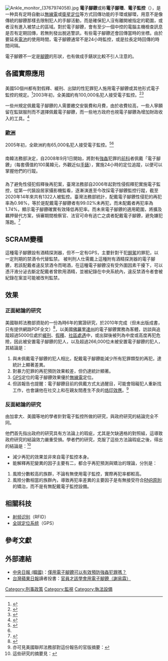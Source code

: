 
[[File:Ankle_monitor_(3767974058).jpg|thumb]]
'''電子腳鐐'''或称'''電子腳環'''、'''電子監控'''（{{lang-en| Electronic Monitoring, Electronic Bracelet, Electronic Fetters, Electronic Taggig 或是 Ankle Monitor}}），是一种具有定時自動以[[無線電|無線電]]或[[衛星導航系統|衛星定位]]等方式回傳功能的手環或腳環，用意不是像傳統的腳鐐那樣去限制犯人的手腳活動，而是確保犯人沒有離開被指定的範圍，或者沒有進入被禁止的區域。對於電子腳鐐，會有至少一個中控的電腦主機檢查訊息是否有定期回傳，若無則發出脫逃警訊，有些電子腳鐐还會回傳當時的坐標。由於要延長[[電池|電池]]的使用時間，電子腳鐐通常不是24小時監控，或是拉長定時回傳的時間间隔。

電子腳鐐不一定是[[腳鐐|腳鐐]]的形狀，也有做成手錶狀比較不引人注意的。

==各國實際應用==

=== {{USA}} ===
美國50個州都有對假釋、緩刑、出獄的性犯罪犯人施用電子腳鐐或其他形式電子監控的規定。<ref>{{cite journal|author=Button, Deeanna M.; DeMichele, Matthew; Payne, Brian K.|title=Using Electronic Monitoring to Supervise Sex Offenders: Legislative Patterns and Implications for Community Corrections Officers|work=Criminal Justice Policy Review | volume=20 | issue=4| pages=414-436|doi=10.1177/0887403408329607|url=http://cjp.sagepub.com/content/20/4/414.abstract|date=2009年12月}}</ref>2003年初，全美國約有100,000名犯人接受電子監控。<ref>{{cite journal|title=Survey of Agencies Using Electronic Monitoring Reveals a Promising Future|author=Conway P.|journal=The Journal of Offender Monitoring|year=2003|volume=16|issue=5|pages=18-23}}</ref><ref name="Andrews">{{cite book|title=The Psychology of Criminal Conducts|first=Donald Arthur|last=Andrews|others=James Bonta|chapter='''''Chapter 13. Gettin Mean, Getting Even, Getting Justice: Punishment and a Search for Alternatives'''''|year=2010|publisher=Anderson Publishing, Lexis Nexis|ISBN=978-1-4224-6329-1|location=Amsterdam, Boston et al.}}</ref>

一些州規定佩戴電子腳鐐的人需要繳交安裝費和月費，由於收費较高，一些人寧願留在監獄服刑而不選擇佩戴電子腳鐐，而一些地方政府也視電子腳鐐為增加財政收入的工具。<ref>{{Cite news |url=http://www.chinanews.com/gj/2015/12-01/7650594.shtml |title=美国电子脚镣收费太贵 有些犯人宁愿选择坐牢 |publisher=中新網 |date=2015-12-01}}</ref>

=== [[歐洲|歐洲]] ===
2005年初，全歐洲約有65,000名犯人接受電子監控。<ref>{{cite journal|title=Fourth European Conference: Analysis of EM Programms|journal=The Journal of Offender Monitoring|year=2005|volume=18|pages=16-18}}</ref><ref name="Andrews"></ref>

==={{KOR}}===
南韓法務部決定，自2008年9月1日開始，將對有[[強姦|強姦]]犯罪的[[前科|前科]]者佩戴「電子腳鐐」（每套價值約100萬韓元，外觀近似[[手錶|手錶]]），實施24小時的定位追蹤，以便可以掌握他們的行蹤。

==={{ROC-TW}}===
為了避免性侵犯假釋後再犯案，臺灣法務部自2006年起對性侵假釋犯實施電子監控，從第一代裝設居家攝影機監看，逐漸演進至今改採電子腳鐐監控行蹤，截至2020年14年來共有1322人被監控。臺灣法務部統計，配戴電子腳鐐性侵犯的再犯率為0.98%，等於是配戴電子腳鐐者有99.02%未再犯，而未配戴者再犯率為1.74%，顯示電子腳鐐確實有效降低再犯率。而未來電子腳鐐的適用範圍，將擴及羈押替代方案，偵審期間檢察官、法官可命有逃亡之虞者配戴電子腳鐐，避免嫌犯落跑。<ref>{{cite news |author1= 吳珮如／台北報導 |title= 電子腳鐐揭密！　性侵假釋逾99%沒再犯 |url= https://tw.appledaily.com/local/20200123/EZVMCPYVFTTUYINBDHBJLCFOMM/ |accessdate= 2021-07-20 |work= [[蘋果日報_(台灣)|蘋果日報 (台灣)]] |date=2020-01-23}}</ref> 

==SCRAM變種==
這種電子腳鐐設有酒精探測器，但不一定有GPS，主要針對干犯[[醉駕|醉駕]]的罪犯，以一定刑期的禁酒令代替監禁。 被判刑人仕需戴上這種附有酒精探測器的電子腳鐐，若該配戴者違反禁酒令而喝酒，在這種電子腳鐐沒有受外圍因素干擾下，可以憑汗液分泌去斷定配戴者曾飲用酒精，並被紀錄在中央系統內，違反禁酒令者會被紀錄在案並可能被改判監禁。

==效果==
===正面結論的研究===
美國聯邦法務部資助的一份為時6年的實證研究，於2010年完成（但未出版成書，只有提供網路PDF全文）<ref>{{cite web|author=Bales, William; Mann, Karen; Blomberg, Thomas; Gaes, Gerry; Barrick, Kelle; Dhungana, Karla; McManus, Brian|title=A Quantitative and Qualitative Assessment of Electronic Monitoring|year=2010|publisher=National Institute of Justice, U.S. Department of Justice|url=https://www.ncjrs.gov/pdffiles1/nij/grants/230530.pdf|format=PDF}}</ref>，以美國[[佛羅里達州|佛羅里達州]]的電子腳鐐實務為客體，訪談與追蹤超過5000位處於[[緩刑|緩刑]]、[[假釋|假釋]]、[[社區處遇|社區處遇]]中，或出獄後被列為中度或高度再犯危險，因此被安置電子腳鐐的犯人，以及超過266,000位未被安置電子腳鐐的犯人，其結論是：
#與未佩戴電子腳鐐的犯人相比，配戴電子腳鐐能減少所有犯罪類型的再犯，達統計上顯著差異。
#對暴力犯罪的再犯預防效果較差，但仍達統計顯著。
#[[GPS|GPS]]定位的電子腳鐐效果優於[[無線電|無線電]]定位。
#但該報告也提醒：電子腳鐐目前的佩戴方式太過醒目，可能會阻礙犯人重新找工作，也會讓他在社交上和在親友間產生不良的[[烙印效應|烙印效應]]。<ref>亦可見美國聯邦法務部對這份報告的官版摘要：{{cite journal|author=National Institute of Justice|title=Electronic Monitoring Reduces Recidivism|work=NIJ|url=https://www.ncjrs.gov/pdffiles1/nij/234460.pdf|format=PDF|date=2011年9月}}</ref>

===反面結論的研究===
由加拿大、美國等地的學者針對電子監控所做的研究，與政府研究的結論完全不同。

他們首先指出政府的研究具有方法論上的瑕疵，尤其是欠缺適格的對照組，這導致政府研究的結論效力嚴重受損。學者們的研究，克服了這些方法論瑕疵之後，得出的結論是：<ref>這些研究的摘要見：{{cite book|author=Andrews, Donald Authur; Bonta, James|title=The Psychology of Criminal Conduct|edition=5|isbn=978-1-4224-6329-1|chapter='''''Evaluation of Intermediate Sanctions.''''' In: Chapter 13 - Getting Mean, Getting Even, Getting Justice: Punishment and a Search for Alternatives|publisher=Anderson Publishing, Lexis Nexis|year=2010|location=Amsterdam, Boston et al.|language=en}}</ref>
*減少再犯的效果並非來自電子監控本身。
*能解釋再犯變異的因子主要有二，都合乎再犯預測與矯治的理論，分別是：
#風險分數較高的族群，不論有無使用電子監控，實際再犯率都較高。
#風險分數相當的族群內，導致再犯率差異的主要因子是有無接受符合[[風險－需求－反應性原則|RNR原則]]的矯治，而不是有無配戴電子監控設備。

==相關科技==
*[[射频识别|射频识别]]（RFID）
*[[全球定位系统|全球定位系统]]（GPS）

==參考文獻==
{{reflist}}

==外部連結==
* [[中央日報_(韓國)|中央日報 (韓國)]]：[http://chinese.joins.com/big5/article.do?method=detail&art_id=40648&category=002001 僅用電子腳鐐可以有效預防強姦犯罪嗎？]
* [[台灣蘋果日報|台灣蘋果日報]]讀者投書：[https://web.archive.org/web/20100707100603/http://tw.nextmedia.com/applenews/article/art_id/32638490/IssueID/20100706 官員才該學會用電子腳鐐（謝易霖）]

{{Authority control}}
[[Category:刑事政策|Category:刑事政策]]
[[Category:監視|Category:監視]]
[[Category:執法設備|Category:執法設備]]
